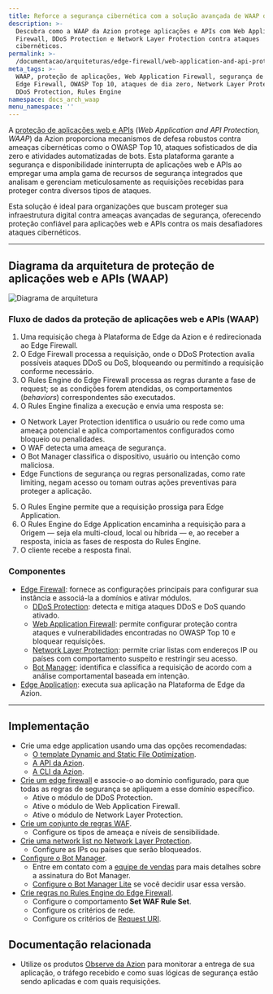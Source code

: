 ```yaml
---
title: Reforce a segurança cibernética com a solução avançada de WAAP da Azion
description: >-
  Descubra como a WAAP da Azion protege aplicações e APIs com Web Application
  Firewall, DDoS Protection e Network Layer Protection contra ataques
  cibernéticos.
permalink: >-
  /documentacao/arquiteturas/edge-firewall/web-application-and-api-protection-waap/
meta_tags: >-
  WAAP, proteção de aplicações, Web Application Firewall, segurança de APIs,
  Edge Firewall, OWASP Top 10, ataques de dia zero, Network Layer Protection,
  DDoS Protection, Rules Engine
namespace: docs_arch_waap
menu_namespace: ''
---
```


A [proteção de aplicações web e APIs](https://www.azion.com/pt-br/solucoes/waap/) (*Web Application and API Protection, WAAP*) da Azion proporciona mecanismos de defesa robustos contra ameaças cibernéticas como o OWASP Top 10, ataques sofisticados de dia zero e atividades automatizadas de bots. Esta plataforma garante a segurança e disponibilidade ininterrupta de aplicações web e APIs ao empregar uma ampla gama de recursos de segurança integrados que analisam e gerenciam meticulosamente as requisições recebidas para proteger contra diversos tipos de ataques.

Esta solução é ideal para organizações que buscam proteger sua infraestrutura digital contra ameaças avançadas de segurança, oferecendo proteção confiável para aplicações web e APIs contra os mais desafiadores ataques cibernéticos.

---

## Diagrama da arquitetura de proteção de aplicações web e APIs (WAAP)

![Diagrama de arquitetura](/assets/docs/images/uploads/diagram-waap.png)

### Fluxo de dados da proteção de aplicações web e APIs (WAAP)

1. Uma requisição chega à Plataforma de Edge da Azion e é redirecionada ao Edge Firewall.
2. O Edge Firewall processa a requisição, onde o DDoS Protection avalia possíveis ataques DDoS ou DoS, bloqueando ou permitindo a requisição conforme necessário.
3. O Rules Engine do Edge Firewall processa as regras durante a fase de request; se as condições forem atendidas, os comportamentos (*behaviors*) correspondentes são executados.
4. O Rules Engine finaliza a execução e envia uma resposta se:
- O Network Layer Protection identifica o usuário ou rede como uma ameaça potencial e aplica comportamentos configurados como bloqueio ou penalidades.
- O WAF detecta uma ameaça de segurança.
- O Bot Manager classifica o dispositivo, usuário ou intenção como maliciosa.
- Edge Functions de segurança ou regras personalizadas, como rate limiting, negam acesso ou tomam outras ações preventivas para proteger a aplicação.
5. O Rules Engine permite que a requisição prossiga para Edge Application.
6. O Rules Engine do Edge Application encaminha a requisição para a Origem — seja ela multi-cloud, local ou híbrida — e, ao receber a resposta, inicia as fases de resposta do Rules Engine.
7. O cliente recebe a resposta final.

### Componentes

- [Edge Firewall](/pt-br/documentacao/produtos/secure/edge-firewall/): fornece as configurações principais para configurar sua instância e associá-la a domínios e ativar módulos.
    - [DDoS Protection](/pt-br/documentacao/produtos/secure/edge-firewall/ddos-protection/): detecta e mitiga ataques DDoS e DoS quando ativado.
    - [Web Application Firewall](/pt-br/documentacao/produtos/secure/edge-firewall/web-application-firewall/): permite configurar proteção contra ataques e vulnerabilidades encontradas no OWASP Top 10 e bloquear requisições.
    - [Network Layer Protection](/pt-br/documentacao/produtos/secure/edge-firewall/network-layer-protection/): permite criar listas com endereços IP ou países com comportamento suspeito e restringir seu acesso.
    - [Bot Manager](/pt-br/documentacao/produtos/secure/edge-firewall/bot-manager/): identifica e classifica a requisição de acordo com a análise comportamental baseada em intenção.
- [Edge Application](/pt-br/documentacao/produtos/build/edge-application/): executa sua aplicação na Plataforma de Edge da Azion.

---

## Implementação

- Crie uma edge application usando uma das opções recomendadas:
    - [O template Dynamic and Static File Optimization](/pt-br/documentacao/produtos/guias/dynamic-static-file-optimization-template/).
    - [A API da Azion](https://api.azion.com/#9c1cc0df-16a2-488e-8cfe-3f1238f47aeb).
    - [A CLI da Azion](/pt-br/documentacao/produtos/azion-cli/visao-geral/).
- [Crie um edge firewall](/pt-br/documentacao/produtos/guias/secure/edge-firewall-definir-main-settings/) e associe-o ao domínio configurado, para que todas as regras de segurança se apliquem a esse domínio específico.
    - Ative o módulo de DDoS Protection.
    - Ative o módulo de Web Application Firewall.
    - Ative o módulo de Network Layer Protection.
- [Crie um conjunto de regras WAF](/pt-br/documentacao/produtos/guias/secure/criar-waf-rule-set/).
    - Configure os tipos de ameaça e níveis de sensibilidade.
- [Crie uma network list no Network Layer Protection](/pt-br/documentacao/produtos/guias/blocklists-enderecos-ip-edge/).
    - Configure as IPs ou países que serão bloqueados.
- [Configure o Bot Manager](/pt-br/documentacao/produtos/secure/edge-firewall/bot-manager/).
    - Entre em contato com a [equipe de vendas](https://www.azion.com/pt-br/contate-vendas/) para mais detalhes sobre a assinatura do Bot Manager.
    - [Configure o Bot Manager Lite](/pt-br/documentacao/produtos/guias/bot-manager-lite/#configure-a-integracao) se você decidir usar essa versão.
- [Crie regras no Rules Engine do Edge Firewall](/pt-br/documentacao/produtos/guias/secure/trabalhar-com-rules-engine/).
    - Configure o comportamento **Set WAF Rule Set**.
    - Configure os critérios de rede.
    - Configure os critérios de [Request URI](/pt-br/documentacao/produtos/guias/bot-manager/#configure-o-rules-engine).

## Documentação relacionada

- Utilize os produtos [Observe da Azion](/pt-br/documentacao/produtos/observe/visao-geral/) para monitorar a entrega de sua aplicação, o tráfego recebido e como suas lógicas de segurança estão sendo aplicadas e com quais requisições.
